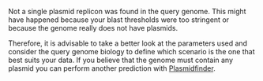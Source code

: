 Not a single plasmid replicon was found in the query genome. This might have happened because your blast thresholds were too stringent or because the genome really does not have plasmids.

Therefore, it is advisable to take a better look at the parameters used and consider the query genome biology to define which scenario is the one that best suits your data. If you believe that the genome must contain any plasmid you can perform another prediction with [Plasmidfinder](https://cge.cbs.dtu.dk/services/PlasmidFinder/).